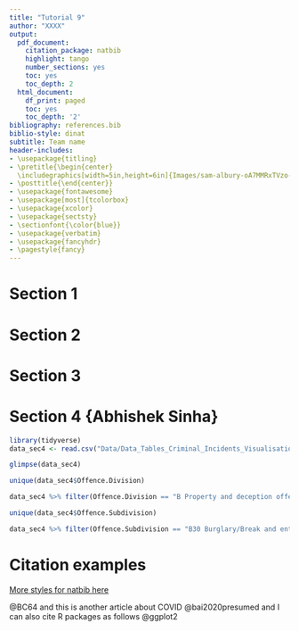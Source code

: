 ```yaml
---
title: "Tutorial 9"
author: "XXXX"
output:
  pdf_document:
    citation_package: natbib
    highlight: tango
    number_sections: yes
    toc: yes
    toc_depth: 2
  html_document:
    df_print: paged
    toc: yes
    toc_depth: '2'
bibliography: references.bib 
biblio-style: dinat
subtitle: Team name
header-includes:
- \usepackage{titling}
- \pretitle{\begin{center} 
  \includegraphics[width=5in,height=6in]{Images/sam-albury-oA7MMRxTVzo-unsplash.jpg}\LARGE\\}
- \posttitle{\end{center}}
- \usepackage{fontawesome}
- \usepackage[most]{tcolorbox}
- \usepackage{xcolor}
- \usepackage{sectsty}
- \sectionfont{\color{blue}}
- \usepackage{verbatim}
- \usepackage{fancyhdr}
- \pagestyle{fancy}
---
```


\clearpage

# Section 1


\clearpage

# Section 2


\clearpage

# Section 3


\clearpage

# Section 4 {Abhishek Sinha}
```r
library(tidyverse)
data_sec4 <- read.csv("Data/Data_Tables_Criminal_Incidents_Visualisation_Year_Ending_December_2019.txt", header = TRUE, sep = ',')
```

```r
glimpse(data_sec4)
```

```r
unique(data_sec4$Offence.Division)
```

```r
data_sec4 %>% filter(Offence.Division == "B Property and deception offences")

unique(data_sec4$Offence.Subdivision)

data_sec4 %>% filter(Offence.Subdivision == "B30 Burglary/Break and enter")
```
\clearpage

# Citation examples

[More styles for natbib here](https://www.overleaf.com/learn/latex/Natbib_bibliography_styles)


 @BC64 and this is another article about COVID @bai2020presumed and I can also cite R packages as follows @ggplot2
